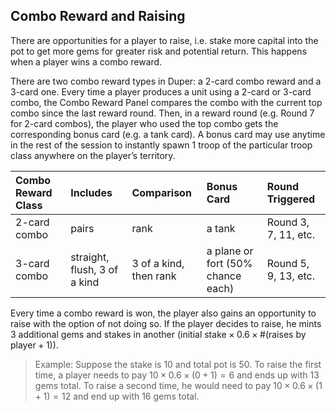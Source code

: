 ## Combo Reward and Raising

There are opportunities for a player to raise, i.e. stake more capital into the pot to get more gems for greater risk and potential return. This happens when a player wins a combo reward.

There are two combo reward types in Duper: a 2-card combo reward and a 3-card one. Every time a player produces a unit using a 2-card or 3-card combo, the Combo Reward Panel compares the combo with the current top combo since the last reward round. Then, in a reward round (e.g. Round 7 for 2-card combos), the player who used the top combo gets the corresponding bonus card (e.g. a tank card). A bonus card may use anytime in the rest of the session to instantly spawn 1 troop of the particular troop class anywhere on the player’s territory.

| Combo Reward Class | Includes                     | Comparison             | Bonus Card                        | Round Triggered      |
| :----------------- | :--------------------------- | :--------------------- | :-------------------------------- | :------------------- |
| 2-card combo       | pairs                        | rank                   | a tank                            | Round 3, 7, 11, etc. |
| 3-card combo       | straight, flush, 3 of a kind | 3 of a kind, then rank | a plane or fort (50% chance each) | Round 5, 9, 13, etc. |

Every time a combo reward is won, the player also gains an opportunity to raise with the option of not doing so. If the player decides to raise, he mints 3 additional gems and stakes in another $(\text{initial stake} \times 0.6 \times \# (\text{raises by player} + 1))$.

> Example: Suppose the stake is 10 and total pot is 50. To raise the first time, a player needs to pay $10\times0.6\times(0+1)=6$ and ends up with 13 gems total. To raise a second time, he would need to pay $10\times0.6\times(1+1)=12$ and end up with 16 gems total.
